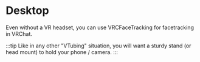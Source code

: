 
# Desktop

Even without a VR headset, you can use VRCFaceTracking for facetracking in VRChat. 

:::tip
Like in any other "VTubing" situation, you will want a sturdy stand (or head mount) to hold your phone / camera.
:::

<ImageCardList />